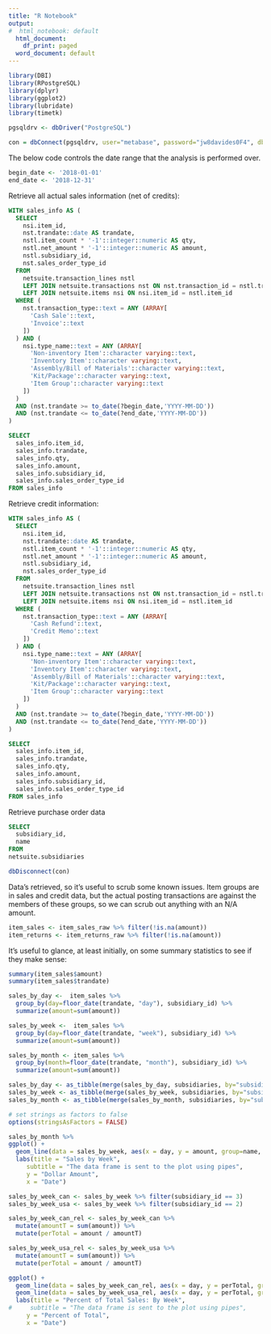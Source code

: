 ```yaml
---
title: "R Notebook"
output:
#  html_notebook: default
  html_document:
    df_print: paged
  word_document: default
---
```


```r
library(DBI)
library(RPostgreSQL)
library(dplyr)
library(ggplot2)
library(lubridate)
library(timetk)
```

```r
pgsqldrv <- dbDriver("PostgreSQL")

con = dbConnect(pgsqldrv, user="metabase", password="jw8davides0F4", dbname="postgres", host="198.74.57.88")
```

The below code controls the date range that the analysis is performed over.

```r
begin_date <- '2018-01-01'
end_date <- '2018-12-31'
```

Retrieve all actual sales information (net of credits):

```sql
WITH sales_info AS (
  SELECT
    nsi.item_id,
    nst.trandate::date AS trandate,
    nstl.item_count * '-1'::integer::numeric AS qty,
    nstl.net_amount * '-1'::integer::numeric AS amount,
    nstl.subsidiary_id,
    nst.sales_order_type_id
  FROM
    netsuite.transaction_lines nstl
    LEFT JOIN netsuite.transactions nst ON nst.transaction_id = nstl.transaction_id
    LEFT JOIN netsuite.items nsi ON nsi.item_id = nstl.item_id
  WHERE (
    nst.transaction_type::text = ANY (ARRAY[
      'Cash Sale'::text,
      'Invoice'::text
    ])
  ) AND (
    nsi.type_name::text = ANY (ARRAY[
      'Non-inventory Item'::character varying::text,
      'Inventory Item'::character varying::text,
      'Assembly/Bill of Materials'::character varying::text,
      'Kit/Package'::character varying::text,
      'Item Group'::character varying::text
    ])
  )
  AND (nst.trandate >= to_date(?begin_date,'YYYY-MM-DD'))
  AND (nst.trandate <= to_date(?end_date,'YYYY-MM-DD'))
)

SELECT
  sales_info.item_id,
  sales_info.trandate,
  sales_info.qty,
  sales_info.amount,
  sales_info.subsidiary_id,
  sales_info.sales_order_type_id
FROM sales_info
```

Retrieve credit information:

```sql
WITH sales_info AS (
  SELECT
    nsi.item_id,
    nst.trandate::date AS trandate,
    nstl.item_count * '-1'::integer::numeric AS qty,
    nstl.net_amount * '-1'::integer::numeric AS amount,
    nstl.subsidiary_id,
    nst.sales_order_type_id
  FROM
    netsuite.transaction_lines nstl
    LEFT JOIN netsuite.transactions nst ON nst.transaction_id = nstl.transaction_id
    LEFT JOIN netsuite.items nsi ON nsi.item_id = nstl.item_id
  WHERE (
    nst.transaction_type::text = ANY (ARRAY[
      'Cash Refund'::text,
      'Credit Memo'::text
    ])
  ) AND (
    nsi.type_name::text = ANY (ARRAY[
      'Non-inventory Item'::character varying::text,
      'Inventory Item'::character varying::text,
      'Assembly/Bill of Materials'::character varying::text,
      'Kit/Package'::character varying::text,
      'Item Group'::character varying::text
    ])
  )
  AND (nst.trandate >= to_date(?begin_date,'YYYY-MM-DD'))
  AND (nst.trandate <= to_date(?end_date,'YYYY-MM-DD'))
)

SELECT
  sales_info.item_id,
  sales_info.trandate,
  sales_info.qty,
  sales_info.amount,
  sales_info.subsidiary_id,
  sales_info.sales_order_type_id
FROM sales_info
```

Retrieve purchase order data

```sql
SELECT
  subsidiary_id,
  name
FROM
netsuite.subsidiaries

```

```r
dbDisconnect(con)
```

Data's retrieved, so it's useful to scrub some known issues. Item groups are in sales and credit data, but the actual posting transactions are against the members of these groups, so we can scrub out anything with an N/A amount.
```r
item_sales <- item_sales_raw %>% filter(!is.na(amount))
item_returns <- item_returns_raw %>% filter(!is.na(amount))
```

It's useful to glance, at least initially, on some summary statistics to see if they make sense:


```r
summary(item_sales$amount)
summary(item_sales$trandate)
```


```r
sales_by_day <-  item_sales %>%
  group_by(day=floor_date(trandate, "day"), subsidiary_id) %>%
  summarize(amount=sum(amount))

sales_by_week <-  item_sales %>%
  group_by(day=floor_date(trandate, "week"), subsidiary_id) %>%
  summarize(amount=sum(amount))

sales_by_month <- item_sales %>%
  group_by(month=floor_date(trandate, "month"), subsidiary_id) %>%
  summarize(amount=sum(amount))

sales_by_day <- as_tibble(merge(sales_by_day, subsidiaries, by="subsidiary_id"))
sales_by_week <- as_tibble(merge(sales_by_week, subsidiaries, by="subsidiary_id"))
sales_by_month <- as_tibble(merge(sales_by_month, subsidiaries, by="subsidiary_id"))
```

```r
# set strings as factors to false
options(stringsAsFactors = FALSE)

sales_by_month %>%
ggplot() +
  geom_line(data = sales_by_week, aes(x = day, y = amount, group=name, color=name)) +
  labs(title = "Sales by Week",
     subtitle = "The data frame is sent to the plot using pipes",
     y = "Dollar Amount",
     x = "Date")
```

```r
sales_by_week_can <- sales_by_week %>% filter(subsidiary_id == 3)
sales_by_week_usa <- sales_by_week %>% filter(subsidiary_id == 2)

sales_by_week_can_rel <- sales_by_week_can %>%
  mutate(amountT = sum(amount)) %>%
  mutate(perTotal = amount / amountT)

sales_by_week_usa_rel <- sales_by_week_usa %>%
  mutate(amountT = sum(amount)) %>%
  mutate(perTotal = amount / amountT)
```

```r
ggplot() +
  geom_line(data = sales_by_week_can_rel, aes(x = day, y = perTotal, group=name, color=name)) +
  geom_line(data = sales_by_week_usa_rel, aes(x = day, y = perTotal, group=name, color=name)) +
  labs(title = "Percent of Total Sales: By Week",
#     subtitle = "The data frame is sent to the plot using pipes",
     y = "Percent of Total",
     x = "Date")

```